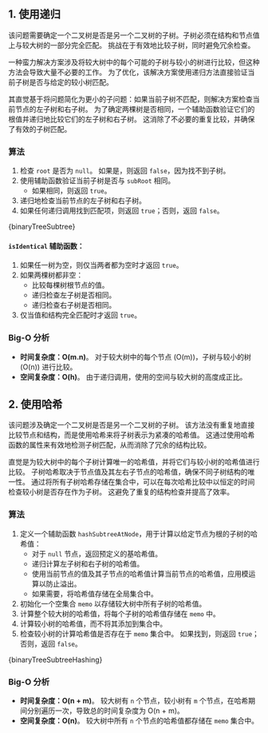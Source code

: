

## 1. 使用递归

该问题需要确定一个二叉树是否是另一个二叉树的子树。子树必须在结构和节点值上与较大树的一部分完全匹配。 挑战在于有效地比较子树，同时避免冗余检查。

一种蛮力解决方案涉及将较大树中的每个可能的子树与较小的树进行比较，但这种方法会导致大量不必要的工作。 为了优化，该解决方案使用递归方法直接验证当前子树是否与给定的较小树匹配。

其直觉基于将问题简化为更小的子问题：如果当前子树不匹配，则解决方案检查当前节点的左子树和右子树。 为了确定两棵树是否相同，一个辅助函数验证它们的根值并递归地比较它们的左子树和右子树。 这消除了不必要的重复比较，并确保了有效的子树匹配。

### 算法

1. 检查 `root` 是否为 `null`。 如果是，则返回 `false`，因为找不到子树。
2. 使用辅助函数验证当前子树是否与 `subRoot` 相同。
   * 如果相同，则返回 `true`。
3. 递归地检查当前节点的左子树和右子树。
4. 如果任何递归调用找到匹配项，则返回 `true`；否则，返回 `false`。

<MDXCodeBlock>
  {binaryTreeSubtree}
</MDXCodeBlock>

#### `isIdentical` 辅助函数：

1. 如果任一树为空，则仅当两者都为空时才返回 `true`。
2. 如果两棵树都非空：
   * 比较每棵树根节点的值。
   * 递归检查左子树是否相同。
   * 递归检查右子树是否相同。
3. 仅当值和结构完全匹配时才返回 `true`。

### Big-O 分析

* **时间复杂度：O(m.n)**。 对于较大树中的每个节点 (O(m))，子树与较小的树 (O(n)) 进行比较。
* **空间复杂度：O(h)**。 由于递归调用，使用的空间与较大树的高度成正比。

## 2. 使用哈希

该问题涉及确定一个二叉树是否是另一个二叉树的子树。 该方法没有重复地直接比较节点和结构，而是使用哈希来将子树表示为紧凑的哈希值。 这通过使用哈希函数的属性来有效地检测子树匹配，从而消除了冗余的结构比较。

直觉是为较大树中的每个子树计算唯一的哈希值，并将它们与较小树的哈希值进行比较。 子树哈希取决于节点值及其左右子节点的哈希值，确保不同子树结构的唯一性。 通过将所有子树哈希存储在集合中，可以在每次哈希比较中以恒定的时间检查较小树是否存在作为子树。 这避免了重复的结构检查并提高了效率。

### 算法

1. 定义一个辅助函数 `hashSubtreeAtNode`，用于计算以给定节点为根的子树的哈希值：
   * 对于 `null` 节点，返回预定义的基哈希值。
   * 递归计算左子树和右子树的哈希值。
   * 使用当前节点的值及其子节点的哈希值计算当前节点的哈希值，应用模运算以防止溢出。
   * 如果需要，将哈希值存储在全局集合中。
2. 初始化一个空集合 `memo` 以存储较大树中所有子树的哈希值。
3. 计算整个较大树的哈希值，将每个子树的哈希值存储在 `memo` 中。
4. 计算较小树的哈希值，而不将其添加到集合中。
5. 检查较小树的计算哈希值是否存在于 `memo` 集合中。 如果找到，则返回 `true`；否则，返回 `false`。

<MDXCodeBlock>
  {binaryTreeSubtreeHashing}
</MDXCodeBlock>

### Big-O 分析

* **时间复杂度：O(n + m)**。 较大树有 `n` 个节点，较小树有 `m` 个节点，在哈希期间分别遍历一次，导致总的时间复杂度为 O(n + m)。
* **空间复杂度：O(n)**。 较大树中所有 `n` 个节点的哈希值都存储在 `memo` 集合中。
